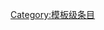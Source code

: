 {{catmore1|[[Wikipedia:道教专题|Wikipedia:道教专题]]}}
{{Articles by Quality|topic=道教|project=道教|format=TOC}}
{{emptycat}}

[[Category:模板级条目|Category:模板级条目]]